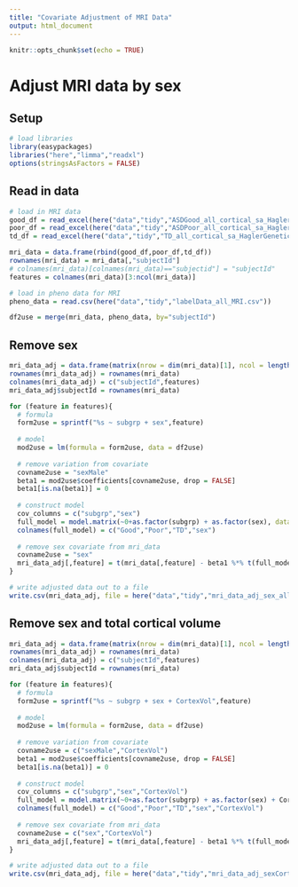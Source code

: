 ```yaml
---
title: "Covariate Adjustment of MRI Data"
output: html_document
---
```


```r
knitr::opts_chunk$set(echo = TRUE)
```

# Adjust MRI data by sex

## Setup

```r
# load libraries
library(easypackages)
libraries("here","limma","readxl")
options(stringsAsFactors = FALSE)
```

## Read in data
```r
# load in MRI data
good_df = read_excel(here("data","tidy","ASDGood_all_cortical_sa_HaglerGeneticTemplate.xlsx"))
poor_df = read_excel(here("data","tidy","ASDPoor_all_cortical_sa_HaglerGeneticTemplate.xlsx"))
td_df = read_excel(here("data","tidy","TD_all_cortical_sa_HaglerGeneticTemplate.xlsx"))

mri_data = data.frame(rbind(good_df,poor_df,td_df))
rownames(mri_data) = mri_data[,"subjectId"]
# colnames(mri_data)[colnames(mri_data)=="subjectid"] = "subjectId"
features = colnames(mri_data)[3:ncol(mri_data)]

# load in pheno data for MRI
pheno_data = read.csv(here("data","tidy","labelData_all_MRI.csv"))

df2use = merge(mri_data, pheno_data, by="subjectId")
```

## Remove sex

```r
mri_data_adj = data.frame(matrix(nrow = dim(mri_data)[1], ncol = length(features)+1))
rownames(mri_data_adj) = rownames(mri_data)
colnames(mri_data_adj) = c("subjectId",features)
mri_data_adj$subjectId = rownames(mri_data)

for (feature in features){
  # formula
  form2use = sprintf("%s ~ subgrp + sex",feature)
  
  # model
  mod2use = lm(formula = form2use, data = df2use)
  
  # remove variation from covariate
  covname2use = "sexMale"
  beta1 = mod2use$coefficients[covname2use, drop = FALSE]
  beta1[is.na(beta1)] = 0
  
  # construct model
  cov_columns = c("subgrp","sex")
  full_model = model.matrix(~0+as.factor(subgrp) + as.factor(sex), data = pheno_data)
  colnames(full_model) = c("Good","Poor","TD","sex")
  
  # remove sex covariate from mri_data
  covname2use = "sex"
  mri_data_adj[,feature] = t(mri_data[,feature] - beta1 %*% t(full_model[,covname2use]))
}

# write adjusted data out to a file
write.csv(mri_data_adj, file = here("data","tidy","mri_data_adj_sex_all_cortical_sa_HaglerGeneticTemplate.csv"))
```


## Remove sex and total cortical volume

```r
mri_data_adj = data.frame(matrix(nrow = dim(mri_data)[1], ncol = length(features)+1))
rownames(mri_data_adj) = rownames(mri_data)
colnames(mri_data_adj) = c("subjectId",features)
mri_data_adj$subjectId = rownames(mri_data)

for (feature in features){
  # formula
  form2use = sprintf("%s ~ subgrp + sex + CortexVol",feature)
  
  # model
  mod2use = lm(formula = form2use, data = df2use)
  
  # remove variation from covariate
  covname2use = c("sexMale","CortexVol")
  beta1 = mod2use$coefficients[covname2use, drop = FALSE]
  beta1[is.na(beta1)] = 0
  
  # construct model
  cov_columns = c("subgrp","sex","CortexVol")
  full_model = model.matrix(~0+as.factor(subgrp) + as.factor(sex) + CortexVol, data = pheno_data)
  colnames(full_model) = c("Good","Poor","TD","sex","CortexVol")
  
  # remove sex covariate from mri_data
  covname2use = c("sex","CortexVol")
  mri_data_adj[,feature] = t(mri_data[,feature] - beta1 %*% t(full_model[,covname2use]))
}

# write adjusted data out to a file
write.csv(mri_data_adj, file = here("data","tidy","mri_data_adj_sexCortexVol_all_cortical_sa_HaglerGeneticTemplate.csv"))
```